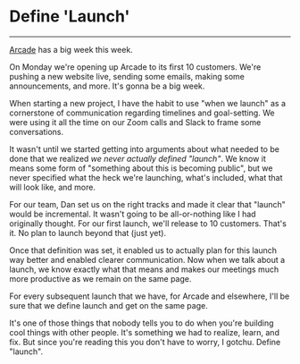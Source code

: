 

# Define 'Launch'

<PublicationInfo
	slug="define-launch"
	publishDate="April 26th, 2021"
	subtitle="It's one of those things that nobody tells you to do when you're building cool things with other people. It's something we had to realize, learn, and fix."
/>

---

[Arcade](https://usearcade.com/) has a big week this week.

On Monday we're opening up Arcade to its first 10 customers. We're pushing a new website live, sending some emails, making some announcements, and more. It's gonna be a big week.

When starting a new project, I have the habit to use "when we launch" as a cornerstone of communication regarding timelines and goal-setting. We were using it all the time on our Zoom calls and Slack to frame some conversations.

It wasn't until we started getting into arguments about what needed to be done that we realized _we never actually defined "launch"_. We know it means some form of "something about this is becoming public", but we never specified what the heck we're launching, what's included, what that will look like, and more.

For our team, Dan set us on the right tracks and made it clear that "launch" would be incremental. It wasn't going to be all-or-nothing like I had originally thought. For our first launch, we'll release to 10 customers. That's it. No plan to launch beyond that (just yet).

Once that definition was set, it enabled us to actually plan for this launch way better and enabled clearer communication. Now when we talk about a launch, we know exactly what that means and makes our meetings much more productive as we remain on the same page.

For every subsequent launch that we have, for Arcade and elsewhere, I'll be sure that we define launch and get on the same page.

It's one of those things that nobody tells you to do when you're building cool things with other people. It's something we had to realize, learn, and fix. But since you're reading this you don't have to worry, I gotchu. Define "launch".
